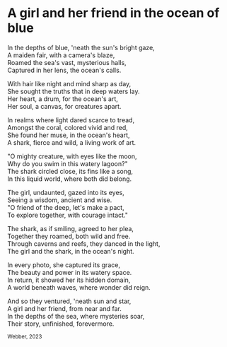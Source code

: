 
# A girl and her friend in the ocean of blue

<PoemText>

In the depths of blue, 'neath the sun's bright gaze,  
A maiden fair, with a camera's blaze,  
Roamed the sea's vast, mysterious halls,  
Captured in her lens, the ocean's calls.

With hair like night and mind sharp as day,  
She sought the truths that in deep waters lay.  
Her heart, a drum, for the ocean's art,  
Her soul, a canvas, for creatures apart.

In realms where light dared scarce to tread,  
Amongst the coral, colored vivid and red,  
She found her muse, in the ocean's heart,  
A shark, fierce and wild, a living work of art.

"O mighty creature, with eyes like the moon,  
Why do you swim in this watery lagoon?"  
The shark circled close, its fins like a song,  
In this liquid world, where both did belong.

The girl, undaunted, gazed into its eyes,  
Seeing a wisdom, ancient and wise.  
"O friend of the deep, let's make a pact,  
To explore together, with courage intact."

The shark, as if smiling, agreed to her plea,  
Together they roamed, both wild and free.  
Through caverns and reefs, they danced in the light,  
The girl and the shark, in the ocean's night.

In every photo, she captured its grace,  
The beauty and power in its watery space.  
In return, it showed her its hidden domain,  
A world beneath waves, where wonder did reign.

And so they ventured, 'neath sun and star,  
A girl and her friend, from near and far.  
In the depths of the sea, where mysteries soar,  
Their story, unfinished, forevermore.

</PoemText>

<sub>Webber, 2023</sub>
